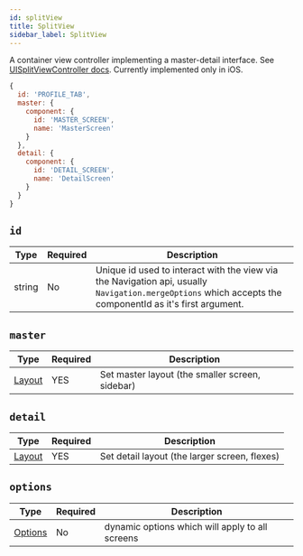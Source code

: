 ```yaml
---
id: splitView
title: SplitView
sidebar_label: SplitView
---
```


A container view controller implementing a master-detail interface. See [UISplitViewController docs](https://developer.apple.com/documentation/uikit/uisplitviewcontroller).
Currently implemented only in iOS.

```js
{
  id: 'PROFILE_TAB',
  master: {
    component: {
      id: 'MASTER_SCREEN',
      name: 'MasterScreen'
    }
  },
  detail: {
    component: {
      id: 'DETAIL_SCREEN',
      name: 'DetailScreen'
    }
  }
}
```

## `id`

| Type   | Required | Description                                                                                                                                                    |
| ------ | -------- | -------------------------------------------------------------------------------------------------------------------------------------------------------------- |
| string | No       | Unique id used to interact with the view via the Navigation api, usually `Navigation.mergeOptions` which accepts the componentId as it's first argument. |

## `master`

| Type               | Required | Description                                     |
| ------------------ | -------- | ----------------------------------------------- |
| [Layout](Layout.mdx) | YES      | Set master layout (the smaller screen, sidebar) |

## `detail`

| Type               | Required | Description                                   |
| ------------------ | -------- | --------------------------------------------- |
| [Layout](Layout.mdx) | YES      | Set detail layout (the larger screen, flexes) |

## `options`

| Type                    | Required | Description                                     |
| ----------------------- | -------- | ----------------------------------------------- |
| [Options](options-root.mdx) | No       | dynamic options which will apply to all screens |
